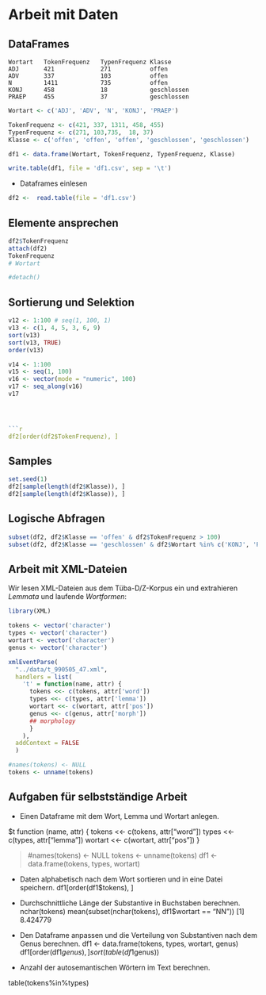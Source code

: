 # Arbeit mit Daten

## DataFrames

    Wortart   TokenFrequenz   TypenFrequenz	Klasse
    ADJ	      421             271           offen
    ADV       337             103           offen
    N         1411            735           offen
    KONJ      458             18            geschlossen
    PRAEP     455             37            geschlossen


```r
Wortart <- c('ADJ', 'ADV', 'N', 'KONJ', 'PRAEP')

TokenFrequenz <- c(421, 337, 1311, 458, 455)
TypenFrequenz <- c(271, 103,735,  18, 37)
Klasse <- c('offen', 'offen', 'offen', 'geschlossen', 'geschlossen')

df1 <- data.frame(Wortart, TokenFrequenz, TypenFrequenz, Klasse)

write.table(df1, file = 'df1.csv', sep = '\t')
```

* Dataframes einlesen
```r
df2 <-  read.table(file = 'df1.csv')
```

## Elemente ansprechen
```r
df2$TokenFrequenz
attach(df2)
TokenFrequenz
# Wortart

#detach()
```

## Sortierung und Selektion
```r
v12 <- 1:100 # seq(1, 100, 1)
v13 <- c(1, 4, 5, 3, 6, 9)
sort(v13)
sort(v13, TRUE)
order(v13)
```

```r
v14 <- 1:100
v15 <- seq(1, 100)
v16 <- vector(mode = "numeric", 100)
v17 <- seq_along(v16)
v17




```r
df2[order(df2$TokenFrequenz), ]
```

## Samples

```r
set.seed(1)
df2[sample(length(df2$Klasse)), ]
df2[sample(length(df2$Klasse)), ]
```

## Logische Abfragen
```r
subset(df2, df2$Klasse == 'offen' & df2$TokenFrequenz > 100)
subset(df2, df2$Klasse == 'geschlossen' & df2$Wortart %in% c('KONJ', 'PRAEP'))
```

## Arbeit mit XML-Dateien

Wir lesen XML-Dateien aus dem Tüba-D/Z-Korpus ein und extrahieren *Lemmata* und laufende *Wortformen*:
```r
library(XML)

tokens <- vector('character')
types <- vector('character')
wortart <- vector('character')
genus <- vector('character')

xmlEventParse(
  "../data/t_990505_47.xml", 
  handlers = list(
    't' = function(name, attr) {
      tokens <<- c(tokens, attr['word'])
      types <<- c(types, attr['lemma'])
      wortart <<- c(wortart, attr['pos'])
      genus <<- c(genus, attr['morph'])
      ## morphology
      }
    ),
  addContext = FALSE
  )

#names(tokens) <- NULL
tokens <- unname(tokens)
```


## Aufgaben für selbstständige Arbeit

* Einen Dataframe mit dem Wort, Lemma und Wortart anlegen.

$t
function (name, attr) 
{
    tokens <<- c(tokens, attr["word"])
    types <<- c(types, attr["lemma"])
    wortart <<- c(wortart, attr["pos"])
}

> 
> #names(tokens) <- NULL
> tokens <- unname(tokens)
> df1 <- data.frame(tokens, types, wortart)

* Daten alphabetisch nach dem Wort sortieren und in eine Datei speichern.
df1[order(df1$tokens), ]

* Durchschnittliche Länge der Substantive in Buchstaben berechnen.
nchar(tokens)
 mean(subset(nchar(tokens), df1$wortart == "NN"))
[1] 8.424779

* Den Dataframe anpassen und die Verteilung von Substantiven nach dem Genus berechnen.
df1 <- data.frame(tokens, types, wortart, genus)
df1[order(df1$genus), ]
sort(table(df1$genus))

* Anzahl der autosemantischen Wörtern im Text berechnen.

table(tokens%in%types)

